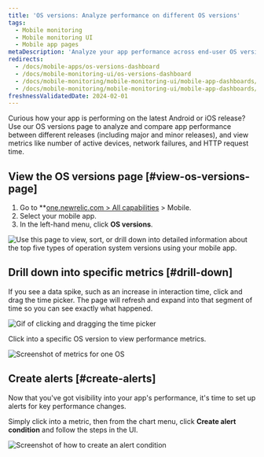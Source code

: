 ```yaml
---
title: 'OS versions: Analyze performance on different OS versions'
tags:
  - Mobile monitoring
  - Mobile monitoring UI
  - Mobile app pages
metaDescription: 'Analyze your app performance across end-user OS versions'
redirects:
  - /docs/mobile-apps/os-versions-dashboard
  - /docs/mobile-monitoring-ui/os-versions-dashboard
  - /docs/mobile-monitoring/mobile-monitoring-ui/mobile-app-dashboards/os-versions-dashboard
  - /docs/mobile-monitoring/mobile-monitoring-ui/mobile-app-dashboards/os-versions-page
freshnessValidatedDate: 2024-02-01
---
```






Curious how your app is performing on the latest Android or iOS release? Use our OS versions page to analyze and compare app performance between different releases (including major and minor releases), and view metrics like number of active devices, network failures, and HTTP request time.

## View the OS versions page [#view-os-versions-page]

1. Go to **[one.newrelic.com > All capabilities](https://one.newrelic.com/all-capabilities) > Mobile.
2. Select your mobile app.
3. In the left-hand menu, click **OS versions**.

<img
  title="OS versions page"
  alt="Use this page to view, sort, or drill down into detailed information about the top five types of operation system versions using your mobile app."
  src={mobileOsVersionsSummary}
/>


## Drill down into specific metrics [#drill-down]

If you see a data spike, such as an increase in interaction time, click and drag the time picker. The page will refresh and expand into that segment of time so you can see exactly what happened.

<img
    title="Expand metric details"
    alt="Gif of clicking and dragging the time picker"
    src={mobileTimePickerGIF}
/>

Click into a specific OS version to view performance metrics.

<img
    title="Expand metric details for one OS"
    alt="Screenshot of metrics for one OS"
    src={mobileExpandMetrics}
/>

## Create alerts [#create-alerts]

Now that you've got visibility into your app's performance, it's time to set up alerts for key performance changes. 

Simply click into a metric, then from the chart menu, click **Create alert condition** and follow the steps in the UI.

<img
    title="Create an alert condition"
    alt="Screenshot of how to create an alert condition"
    src={mobileCreateAlertCondition}
/>
